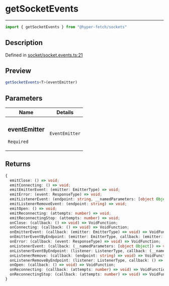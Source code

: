 

# getSocketEvents

<div class="api-docs__separator" data-reactroot="">

---

</div><div class="api-docs__import" data-reactroot="">

```ts
import { getSocketEvents } from "@hyper-fetch/sockets"
```

</div><div class="api-docs__section">

## Description

</div><div class="api-docs__description"><span class="api-docs__do-not-parse">



</span></div><p class="api-docs__definition">

Defined in [socket/socket.events.ts:21](https://github.com/BetterTyped/hyper-fetch/blob/cc329b91/packages/sockets/src/socket/socket.events.ts#L21)

</p><div class="api-docs__section">

## Preview

</div><div class="api-docs__preview fn">

```ts
getSocketEvents<T>(eventEmitter)
```

</div><div class="api-docs__section">

## Parameters

</div><div class="api-docs__parameters"><table><thead><tr><th>Name</th><th>Details</th></tr></thead><tbody><tr param-data="eventEmitter"><td class="api-docs__param-name required">

### eventEmitter 

`Required`

</td><td class="api-docs__param-type">

`EventEmitter`

</td></tr></tbody></table></div><div class="api-docs__section">

## Returns

</div><div class="api-docs__returns">

```ts
{
  emitClose: () => void;
  emitConnecting: () => void;
  emitEmitterEvent: (emitter: EmitterType) => void;
  emitError: (event: ResponseType) => void;
  emitListenerEvent: (endpoint: string, __namedParameters: [object Object]) => void;
  emitListenerRemoveEvent: (endpoint: string) => void;
  emitOpen: () => void;
  emitReconnecting: (attempts: number) => void;
  emitReconnectingStop: (attempts: number) => void;
  onClose: (callback: () => void) => VoidFunction;
  onConnecting: (callback: () => void) => VoidFunction;
  onEmitterEvent: (callback: (emitter: EmitterType) => void) => VoidFunction;
  onEmitterEventByEndpoint: (emitter: EmitterType, callback: (emitter: EmitterType) => void) => VoidFunction;
  onError: (callback: (event: ResponseType) => void) => VoidFunction;
  onListenerEvent: (callback: (__namedParameters: [object Object]) => void) => VoidFunction;
  onListenerEventByEndpoint: (listener: ListenerType, callback: (__namedParameters: [object Object]) => void) => VoidFunction;
  onListenerRemove: (callback: (endpoint: string) => void) => VoidFunction;
  onListenerRemoveByEndpoint: (listener: ListenerType, callback: () => void) => VoidFunction;
  onOpen: (callback: () => void) => VoidFunction;
  onReconnecting: (callback: (attempts: number) => void) => VoidFunction;
  onReconnectingStop: (callback: (attempts: number) => void) => VoidFunction;
}
```

</div>